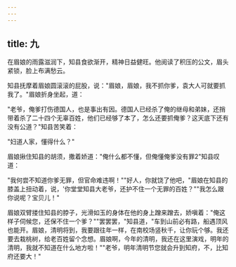 ```yaml
---
---
---
```

title: 九
---




在眉娘的雨露滋润下，知县食欲渐开，精神日益健旺。他阅读了积压的公文，眉头紧锁，脸上布满愁云。

知县抚摩着眉娘圆滚滚的屁股，说："眉娘，眉娘，我不抓你爹，袁大人可就要抓我了。"眉娘折身坐起，道：

"老爷，俺爹打伤德国人，也是事出有因。德国人已经杀了俺的继母和弟妹，还捎带着杀了二十四个无辜百姓，他们已经够了本了，怎么还要抓俺爹？这天底下还有没有公道？"知县苦笑着：

"妇道人家，懂得什么？"

眉娘揪住知县的胡须，撒着娇道："俺什么都不懂，但俺懂俺爹没有罪2"知县叹道：

"我何尝不知道你爹无罪，但官命难违啊！""好人，你就饶了他吧，"眉娘在知县的膝盖上扭动着，说，'你堂堂知县大老爷，还护不住一个无罪的百姓？""我怎么跟你说呢？宝贝儿！"

眉娘双臂搂住知县的脖子，光滑如玉的身体在他的身上蹭来蹭去，娇嗔着："俺这样子伺候您，还保不住一个爹？""罢罢罢，"知县道，"车到山前必有路，船遇顶风也能开。眉娘，清明将到，我要跟往年一样，在南校场竖秋千，让你玩个够。我还要去栽桃树，给老百姓留个念想。眉娘啊，今年的清明，我还在这里演戏，明年的清明，我就不知道在什么地方啦！""老爷，明年清明节您就会升到知府，不，比知府还要大！"